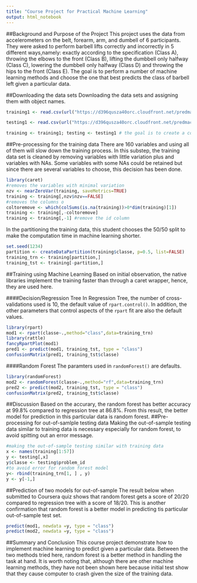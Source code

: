 ---
title: "Course Project for Practical Machine Learning"
output: html_notebook
---
##Background and Purpose of the Project
This project uses the data from accelerometers on the belt, forearm, arm, and dumbell of 6 participants. They were asked to perform barbell lifts correctly and incorrectly in 5 different ways,namely: exactly according to the specification (Class A), throwing the elbows to the front (Class B), lifting the dumbbell only halfway (Class C), lowering the dumbbell only halfway (Class D) and throwing the hips to the front (Class E). The goal is to perform a number of machine learning methods and choose the one that best predicts the class of barbell left given a particular data.


##Downloading the data sets 
Downloading the data sets and assigning them with object names.
```{r}
training1 <- read.csv(url("https://d396qusza40orc.cloudfront.net/predmachlearn/pml-training.csv"), na.strings=c("NA","#DIV/0!",""))

testing1 <- read.csv(url("https://d396qusza40orc.cloudfront.net/predmachlearn/pml-testing.csv"), na.strings=c("NA","#DIV/0!",""))

training <- training1; testing <- testing1 # the goal is to create a copy and not to destroy the original data
```
##Pre-processing for the training data
There are 160 variables and using all of them will slow down the training process. In this substep, the training data set is cleaned by removing variables with little variation plus and variables with NAs. Some variables with some NAs could be retained but since there are several variables to choose, this decision has been done.
```{r}
library(caret)
#removes the variables with minimal variation
nzv <- nearZeroVar(training, saveMetrics=TRUE)
training <- training[,nzv$nzv==FALSE]
#removes the columns o
coltoremove <- which(colSums(is.na(training))>0*dim(training)[1]) 
training <- training[,-coltoremove]
training <- training[,-1] #remove the id column
```
In the partitioning the training data, this student chooses the 50/50 split to make the computation time in machine learning shorter.
```{r}
set.seed(1234)
partition <- createDataPartition(training$classe, p=0.5, list=FALSE)
training_trn <- training[partition,]
training_tst <- training[-partition,]
```
##Training using Machine Learning 
Based on initial observation, the native libraries implement the training faster than through a caret wrapper, hence, they are used here.

####Decision/Regression Tree
In Regression Tree, the number of cross-validations used is 10, the default value of `rpart.control()`. In addition, the other parameters that control aspects of the `rpart` fit are also the default values.
```{r}
library(rpart)
mod1 <- rpart(classe~.,method="class",data=training_trn)
library(rattle)
fancyRpartPlot(mod1)
pred1 <- predict(mod1, training_tst, type = "class") 
confusionMatrix(pred1, training_tst$classe)
```
####Random Forest
The paramters used in `randomForest()` are defaults. 
```{r}
library(randomForest)
mod2 <- randomForest(classe~.,method="rf",data=training_trn)
pred2 <- predict(mod2, training_tst, type = "class")
confusionMatrix(pred2, training_tst$classe)
```
##Discussion
Based on the accurary, the random forest has better accuracy at 99.8% compared to regression tree at 86.8%. From this result, the better model for prediction in this particular data is random forest.
##Pre-processing for out-of-samlple testing data
Making the out-of-sample testing data similar to training data is necessary especially for random forest, to avoid spitting out an error message.
```{r}
#making the out-of-sample testing similar with training data
x <- names(training[1:57])
y <- testing[,x]
y$classe <- testing$problem_id
#to avoid error for random forest model
y<- rbind(training_trn[1, ] , y)
y <- y[-1,]
```
##Prediction of two models for out-of-sample
The result below when submitted to Coursera quiz shows that random forest gets a score of 20/20 compared to regression tree with a score of 18/20. This is another confirmation that random forest is a better model in predicting tis particular out-of-sample test set.
```{r}
predict(mod1, newdata =y, type = "class")
predict(mod2, newdata =y, type = "class")
```
##Summary and Conclusion
This course project demonstrate how to implement machine learning to predict given a particular data. Between the two methods tried here, random forest is a better method in handling the task at hand.
It is worth noting that, although there are other machine learning methods, they have not been shown here because initial test show that they cause computer to crash given the size of the training data.